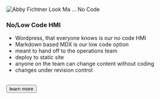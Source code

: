 ![Abby Fichtner Look Ma ... No Code](/AbbyFichtnerNoCodesm.png)

### No/Low Code HMI

- Wordpress, that everyone knows is our no code HMI
- Markdown based MDX is our low code option
- meant to hand off to the operations team
- deploy to static site
- anyone on the team can change content without coding
- changes under revision control

<div>&nbsp;</div>
<footer>
<button>learn more</button>
</footer>